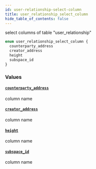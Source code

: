 ```yaml
---
id: user-relationship-select-column
title: user_relationship_select_column
hide_table_of_contents: false
---
```


select columns of table "user_relationship"

```graphql
enum user_relationship_select_column {
  counterparty_address
  creator_address
  height
  subspace_id
}
```

### Values

#### [`counterparty_address`](#)

column name

#### [`creator_address`](#)

column name

#### [`height`](#)

column name

#### [`subspace_id`](#)

column name
